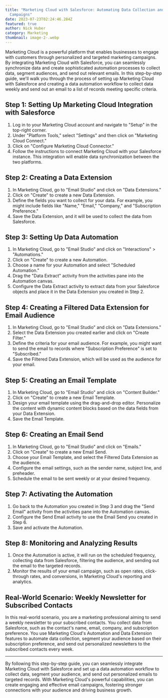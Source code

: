```yaml
---
title: "Marketing Cloud with Salesforce: Automating Data Collection and Email
  Campaigns"
date: 2023-07-23T02:24:46.284Z
featured: true
author: Nick Huber
category: Marketing
thumbnail: image-2-.webp
---
```

Marketing Cloud is a powerful platform that enables businesses to engage with customers through personalized and targeted marketing campaigns. By integrating Marketing Cloud with Salesforce, you can seamlessly synchronize data and create sophisticated automation processes to collect data, segment audiences, and send out relevant emails. In this step-by-step guide, we'll walk you through the process of setting up Marketing Cloud with Salesforce and creating a data automation workflow to collect data weekly and send out an email to a list of records meeting specific criteria.

## Step 1: Setting Up Marketing Cloud Integration with Salesforce

1. Log in to your Marketing Cloud account and navigate to "Setup" in the top-right corner.
2. Under "Platform Tools," select "Settings" and then click on "Marketing Cloud Connect."
3. Click on "Configure Marketing Cloud Connector."
4. Follow the instructions to connect Marketing Cloud with your Salesforce instance. This integration will enable data synchronization between the two platforms.

## Step 2: Creating a Data Extension

1. In Marketing Cloud, go to "Email Studio" and click on "Data Extensions."
2. Click on "Create" to create a new Data Extension.
3. Define the fields you want to collect for your data. For example, you might include fields like "Name," "Email," "Company," and "Subscription Preference."
4. Save the Data Extension, and it will be used to collect the data from Salesforce.

## Step 3: Setting Up Data Automation

1. In Marketing Cloud, go to "Email Studio" and click on "Interactions" > "Automations."
2. Click on "Create" to create a new Automation.
3. Choose a name for your Automation and select "Scheduled Automation."
4. Drag the "Data Extract" activity from the activities pane into the Automation canvas.
5. Configure the Data Extract activity to extract data from your Salesforce objects and place it in the Data Extension you created in Step 2.

## Step 4: Creating a Filtered Data Extension for Email Audience

1. In Marketing Cloud, go to "Email Studio" and click on "Data Extensions."
2. Select the Data Extension you created earlier and click on "Create Filter."
3. Define the criteria for your email audience. For example, you might want to send the email to records where "Subscription Preference" is set to "Subscribed."
4. Save the Filtered Data Extension, which will be used as the audience for your email.

## Step 5: Creating an Email Template

1. In Marketing Cloud, go to "Email Studio" and click on "Content Builder."
2. Click on "Create" to create a new Email Template.
3. Design your email template using the drag-and-drop editor. Personalize the content with dynamic content blocks based on the data fields from your Data Extension.
4. Save the Email Template.

## Step 6: Creating an Email Send

1. In Marketing Cloud, go to "Email Studio" and click on "Emails."
2. Click on "Create" to create a new Email Send.
3. Choose your Email Template, and select the Filtered Data Extension as the audience.
4. Configure the email settings, such as the sender name, subject line, and preheader.
5. Schedule the email to be sent weekly or at your desired frequency.

## Step 7: Activating the Automation

1. Go back to the Automation you created in Step 3 and drag the "Send Email" activity from the activities pane into the Automation canvas.
2. Configure the Send Email activity to use the Email Send you created in Step 6.
3. Save and activate the Automation.

## Step 8: Monitoring and Analyzing Results

1. Once the Automation is active, it will run on the scheduled frequency, collecting data from Salesforce, filtering the audience, and sending out the email to the targeted records.
2. Monitor the results of your email campaign, such as open rates, click-through rates, and conversions, in Marketing Cloud's reporting and analytics.

## Real-World Scenario: Weekly Newsletter for Subscribed Contacts

In this real-world scenario, you are a marketing professional aiming to send a weekly newsletter to your subscribed contacts. You collect data from Salesforce, such as the contact's name, email, company, and subscription preference. You use Marketing Cloud's Automation and Data Extension features to automate data collection, segment your audience based on their subscription preference, and send out personalized newsletters to the subscribed contacts every week.

---

By following this step-by-step guide, you can seamlessly integrate Marketing Cloud with Salesforce and set up a data automation workflow to collect data, segment your audience, and send out personalized emails to targeted records. With Marketing Cloud's powerful capabilities, you can create engaging and effective email campaigns, fostering stronger connections with your audience and driving business growth.
